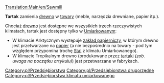 {{pl/Informacja| Ten artykuł dotyczy '''Tartaku''' (ang. ''[[Main/en/Sawmill]]'') występującego '''w klimacie Umiarkowanym'''<br>
Zupełnie inaczej działa [[Main/pl/Tartak (tropikalny)|'''Tartak w klimacie Tropikalnym''']] (ang. ''[[Main/en/Lumber Mill]]'') }}
[[Translation:Main/en/Sawmill]]
{{pl/Przedsiębiorstwa|image=Sawmill.png
|name=Tartak
|climates=[[Main/en/Klimat/Pl#Umiarkowany|Umiarkowany]]
|accepts=[[Main/pl/Drewno|Drewno]]
|produces=[[Main/pl/Towary|Towary]]
}}

'''Tartak''' zamienia [[Main/pl/Drewno|drewno]] w [[Main/pl/Towary|towary]] (meble, narzędzia drewniane, papier itp.).

Chociaż [[Main/pl/Drewno|drewno]] jest dostępne we wszystkich trzech rzeczywistych klimatach, tartak jest dostępny tylko w [[Main/en/Klimat/Pl#Umiarkowany|Umiarkowany]]m:
* W klimacie Arktycznym występuje [[Main/pl/Zakład papierniczy|zakład papierniczy]], w którym drewno jest przetwarzane na [[Main/pl/Papier|papier]] (a nie bezpośrednio na towary - pod tym względem przypomina trochę [[Main/pl/Stal|Stal]] z klimatu Umiarkowanego).
* W klimacie Tropikalnym drewno (produkowane przez [[Main/pl/Tartak (tropikalny)|tartaki]] ''(zob. uwaga na początku artykułu)'') jest przetwarzane w fabrykach. 


{{pl/Navbox Industries}}

[[Category:pl/Przedsiębiorstwa]]
[[Category:pl/Przedsiębiorstwa drugorzędne]]
[[Category:pl/Przedsiębiorstwa klimatu umiarkowanego]]